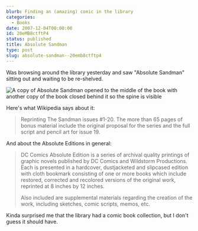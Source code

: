 ```yaml
---
blurb: Finding an (amazing) comic in the library
categories:
  - Books
date: 2007-12-04T00:00:00
id: 20eMB8ctftP4
status: published
title: Absolute Sandman
type: post
slug: absolute-sandman--20emb8ctftp4
---
```



Was browsing around the library yesterday and saw "Absolute Sandman" sitting out and waiting to be re-shelved. 


<Img src="absolute_sandman.jpg" alt="A copy of Absolute Sandman opened to the middle of the book with another copy of the book closed behind it so the spine is visible" />

Here's what Wikipedia says about it: 

> Reprinting The Sandman issues #1-20. The more than 65 pages of bonus material include the original proposal for the series and the full script and pencil art for issue 19. 

And about the Absolute Editions in general: 

> DC Comics Absolute Edition is a series of archival quality printings of graphic novels published by DC Comics and Wildstorm Productions. Each is presented in a hardcover, dustjacketed and slipcased edition with cloth bookmark consisting of one or more books which include restored, corrected and recolored versions of the original work, reprinted at 8 inches by 12 inches. 
>
> Also included are supplemental materials regarding the creation of the work, including sketches, comic scripts, memos, etc. 

Kinda surprised me that the library had a comic book collection, but I don't guess it should have.